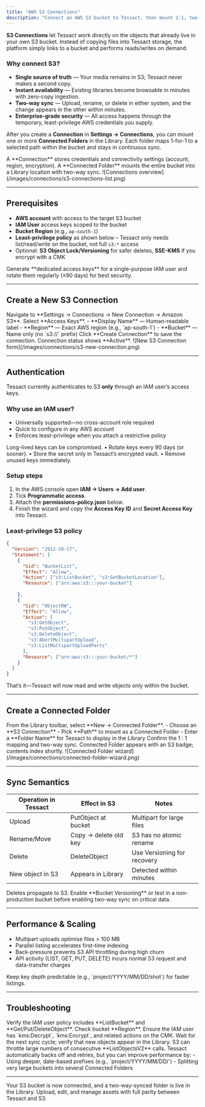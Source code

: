 ```yaml
---
title: "AWS S3 Connections"
description: "Connect an AWS S3 bucket to Tessact, then mount 1:1, two-way synced folders in the Library."
---
```


**S3 Connections** let Tessact work directly on the objects that already live in your own S3 bucket. Instead of copying files into Tessact storage, the platform simply links to a bucket and performs reads/writes on demand.

### Why connect S3?

- **Single source of truth** — Your media remains in S3; Tessact never makes a second copy.  
- **Instant availability** — Existing libraries become browsable in minutes with zero-copy ingestion.  
- **Two-way sync** — Upload, rename, or delete in either system, and the change appears in the other within minutes.  
- **Enterprise-grade security** — All access happens through the temporary, least-privilege AWS credentials you supply.

After you create a **Connection** in **Settings → Connections**, you can mount one or more **Connected Folders** in the Library. Each folder maps 1-for-1 to a selected path within the bucket and stays in continuous sync.

<Info>
A **Connection** stores credentials and connectivity settings (account, region, encryption).  
A **Connected Folder** mounts the entire bucket into a Library location with two-way sync.
</Info>

<Frame caption="Connections list and New Connection form">
![Connections overview](/images/connections/s3-connections-list.png)
</Frame>

---

## Prerequisites

- **AWS account** with access to the target S3 bucket  
- **IAM User** access keys scoped to the bucket  
- **Bucket Region** (e.g., `ap-south-1`)  
- **Least-privilege policy** as shown below – Tessact only needs list/read/write on the bucket, not full `s3:*` access  
- Optional: **S3 Object Lock/Versioning** for safer deletes, **SSE-KMS** if you encrypt with a CMK

<Tip>
Generate **dedicated access keys** for a single-purpose IAM user and rotate them regularly (≤90 days) for best security.
</Tip>

---

## Create a New S3 Connection

<Steps>
<Step title="Open Connections">
  Navigate to **Settings → Connections → New Connection → Amazon S3**.
</Step>

<Step title="Choose authentication method">
  Select **Access Keys**.
</Step>

<Step title="Enter core settings">
  - **Display Name** — Human-readable label  
  - **Region** — Exact AWS region (e.g., `ap-south-1`)  
  - **Bucket** — Name only (no `s3://` prefix)  

</Step>

<Step title="Save">
  Click **Create Connection** to save the connection.  
  <Check>Connection status shows **Active**.</Check>
</Step>
</Steps>

<Frame caption="New S3 Connection form">
![New S3 Connection form](/images/connections/s3-new-connection.png)
</Frame>

---

## Authentication

Tessact currently authenticates to S3 **only** through an IAM user’s access keys.

### Why use an IAM user?

- Universally supported—no cross-account role required  
- Quick to configure in any AWS account  
- Enforces least-privilege when you attach a restrictive policy

<Warning>
Long-lived keys can be compromised.  
• Rotate keys every 90 days (or sooner).  
• Store the secret only in Tessact’s encrypted vault.  
• Remove unused keys immediately.
</Warning>

### Setup steps

1. In the AWS console open **IAM → Users → Add user**.  
2. Tick **Programmatic access**.  
3. Attach the **permissions-policy.json** below.  
4. Finish the wizard and copy the **Access Key ID** and **Secret Access Key** into Tessact.

### Least-privilege S3 policy

```json permissions-policy.json
{
  "Version": "2012-10-17",
  "Statement": [
    {
      "Sid": "BucketList",
      "Effect": "Allow",
      "Action": ["s3:ListBucket", "s3:GetBucketLocation"],
      "Resource": ["arn:aws:s3:::your-bucket"]
      
    },
    {
      "Sid": "ObjectRW",
      "Effect": "Allow",
      "Action": [
        "s3:GetObject",
        "s3:PutObject",
        "s3:DeleteObject",
        "s3:AbortMultipartUpload",
        "s3:ListMultipartUploadParts"
      ],
      "Resource": ["arn:aws:s3:::your-bucket/*"]
    }
  ]
}
```

That’s it—Tessact will now read and write objects only within the bucket.

---

## Create a Connected Folder

<Steps>
<Step title="Open Library → New → Connected Folder">
  From the Library toolbar, select **New → Connected Folder**.
</Step>

<Step title="Select Connection & path">
  - Choose an **S3 Connection**  
  - Pick **Path** to mount as a Connected Folder
  - Enter a **Folder Name** for Tessact to display in the Library
</Step>

<Step title="Review and create">
  Confirm the 1 : 1 mapping and two-way sync.  
  <Check>Connected Folder appears with an S3 badge; contents index shortly.</Check>
</Step>
</Steps>

<Frame caption="Connected Folder creation wizard">
![Connected Folder wizard](/images/connections/connected-folder-wizard.png)
</Frame>

---

## Sync Semantics

| Operation in Tessact   | Effect in S3                | Notes                        |
|------------------------|-----------------------------|------------------------------|
| Upload                 | PutObject at bucket  | Multipart for large files    |
| Rename/Move            | Copy → delete old key       | S3 has no atomic rename      |
| Delete                 | DeleteObject                | Use Versioning for recovery  |
| New object in S3       | Appears in Library          | Detected within minutes      |

<Warning>
Deletes propagate to S3. Enable **Bucket Versioning** or test in a non-production bucket before enabling two-way sync on critical data.
</Warning>

---

## Performance & Scaling

- Multipart uploads optimise files > 100 MB  
- Parallel listing accelerates first-time indexing  
- Back-pressure prevents S3 API throttling during high churn  
- API activity (LIST, GET, PUT, DELETE) incurs normal S3 request and data-transfer charges  

<Tip>
Keep key depth predictable (e.g., `project/YYYY/MM/DD/shot`) for faster listings.
</Tip>

---

## Troubleshooting

<AccordionGroup>
<Accordion title="AccessDenied or 403">
Verify the IAM user policy includes **ListBucket** and **Get/Put/DeleteObject**. Check bucket **Region**.
</Accordion>
<Accordion title="KMS access denied">
Ensure the IAM user has `kms:Decrypt`, `kms:Encrypt`, and related actions on the CMK.
</Accordion>
<Accordion title="Objects not appearing">
Wait for the next sync cycle; verify that new objects appear in the Library.
</Accordion>

<Accordion title="Slow listings or throttling">
S3 can throttle large numbers of consecutive **ListObjectsV2** calls. Tessact automatically backs off and retries, but you can improve performance by:  
- Using deeper, date-based prefixes (e.g., `project/YYYY/MM/DD/`)  
- Splitting very large buckets into several Connected Folders
</Accordion>
</AccordionGroup>

---

<Check>
Your S3 bucket is now connected, and a two-way-synced folder is live in the Library. Upload, edit, and manage assets with full parity between Tessact and S3.
</Check>
